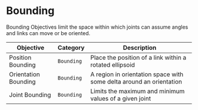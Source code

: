 # Bounding

Bounding Objectives limit the space within which joints can assume angles and links can move or be oriented.

| Objective | Category | Description |
| --- | --- | --- |
| Position Bounding | `Bounding` | Place the position of a link within a rotated ellipsoid |
| Orientation Bounding | `Bounding`| A region in orientation space with some delta around an orientation |
| Joint Bounding | `Bounding`| Limits the maximum and minimum values of a given joint |